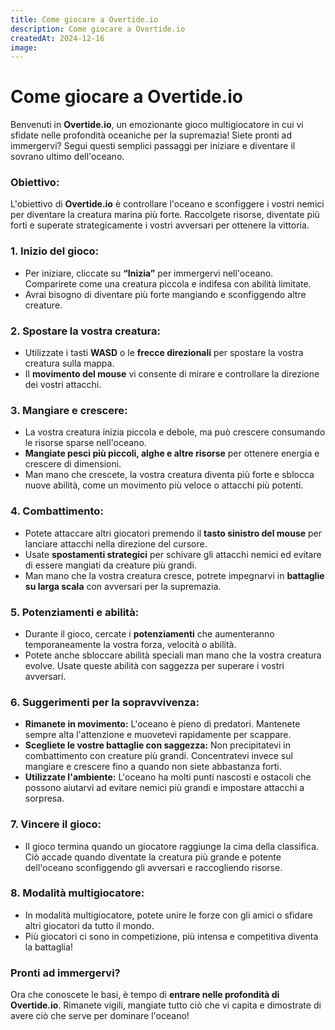 ```yaml
---
title: Come giocare a Overtide.io
description: Come giocare a Overtide.io
createdAt: 2024-12-16
image:
---
```


# Come giocare a Overtide.io



Benvenuti in **Overtide.io**, un emozionante gioco multigiocatore in cui vi sfidate nelle profondità oceaniche per la supremazia! Siete pronti ad immergervi? Segui questi semplici passaggi per iniziare e diventare il sovrano ultimo dell'oceano.

### **Obiettivo:**
L'obiettivo di **Overtide.io** è controllare l'oceano e sconfiggere i vostri nemici per diventare la creatura marina più forte. Raccolgete risorse, diventate più forti e superate strategicamente i vostri avversari per ottenere la vittoria.

### **1. Inizio del gioco:**
- Per iniziare, cliccate su **“Inizia”** per immergervi nell'oceano. Comparirete come una creatura piccola e indifesa con abilità limitate.
- Avrai bisogno di diventare più forte mangiando e sconfiggendo altre creature.

### **2. Spostare la vostra creatura:**
- Utilizzate i tasti **WASD** o le **frecce direzionali** per spostare la vostra creatura sulla mappa.
- Il **movimento del mouse** vi consente di mirare e controllare la direzione dei vostri attacchi.

### **3. Mangiare e crescere:**
- La vostra creatura inizia piccola e debole, ma può crescere consumando le risorse sparse nell'oceano.
- **Mangiate pesci più piccoli, alghe e altre risorse** per ottenere energia e crescere di dimensioni.
- Man mano che crescete, la vostra creatura diventa più forte e sblocca nuove abilità, come un movimento più veloce o attacchi più potenti.

### **4. Combattimento:**
- Potete attaccare altri giocatori premendo il **tasto sinistro del mouse** per lanciare attacchi nella direzione del cursore.
- Usate **spostamenti strategici** per schivare gli attacchi nemici ed evitare di essere mangiati da creature più grandi.
- Man mano che la vostra creatura cresce, potrete impegnarvi in **battaglie su larga scala** con avversari per la supremazia.

### **5. Potenziamenti e abilità:**
- Durante il gioco, cercate i **potenziamenti** che aumenteranno temporaneamente la vostra forza, velocità o abilità.
- Potete anche sbloccare abilità speciali man mano che la vostra creatura evolve. Usate queste abilità con saggezza per superare i vostri avversari.

### **6. Suggerimenti per la sopravvivenza:**
- **Rimanete in movimento:** L'oceano è pieno di predatori. Mantenete sempre alta l'attenzione e muovetevi rapidamente per scappare.
- **Scegliete le vostre battaglie con saggezza:** Non precipitatevi in combattimento con creature più grandi. Concentratevi invece sul mangiare e crescere fino a quando non siete abbastanza forti.
- **Utilizzate l'ambiente:** L'oceano ha molti punti nascosti e ostacoli che possono aiutarvi ad evitare nemici più grandi e impostare attacchi a sorpresa.

### **7. Vincere il gioco:**
- Il gioco termina quando un giocatore raggiunge la cima della classifica. Ciò accade quando diventate la creatura più grande e potente dell'oceano sconfiggendo gli avversari e raccogliendo risorse.

### **8. Modalità multigiocatore:**
- In modalità multigiocatore, potete unire le forze con gli amici o sfidare altri giocatori da tutto il mondo.
- Più giocatori ci sono in competizione, più intensa e competitiva diventa la battaglia!

### **Pronti ad immergervi?**
Ora che conoscete le basi, è tempo di **entrare nelle profondità di Overtide.io**. Rimanete vigili, mangiate tutto ciò che vi capita e dimostrate di avere ciò che serve per dominare l'oceano!